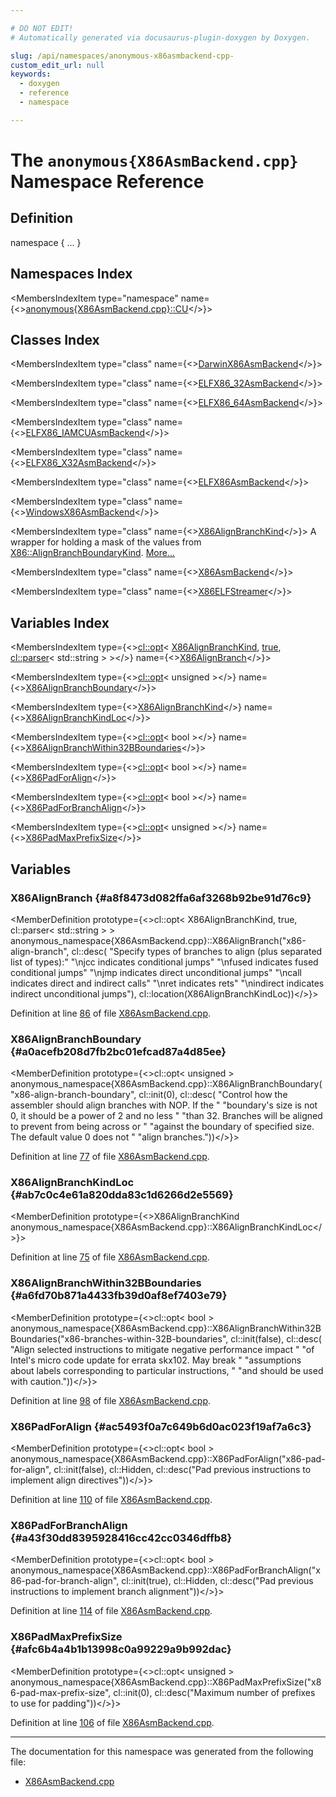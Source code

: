 ```yaml
---

# DO NOT EDIT!
# Automatically generated via docusaurus-plugin-doxygen by Doxygen.

slug: /api/namespaces/anonymous-x86asmbackend-cpp-
custom_edit_url: null
keywords:
  - doxygen
  - reference
  - namespace

---
```





# The `anonymous{X86AsmBackend.cpp}` Namespace Reference

<DoxygenPage pluginConfig={pluginConfig}>



## Definition

<CodeBlock>namespace &#123; ... &#125;</CodeBlock>

## Namespaces Index

<MembersIndex>

<MembersIndexItem
  type="namespace"
  name={<><a href="/docs/api/namespaces/anonymous-x86asmbackend-cpp-/cu">anonymous&#123;X86AsmBackend.cpp&#125;::CU</a></>}>
</MembersIndexItem>

</MembersIndex>

## Classes Index

<MembersIndex>

<MembersIndexItem
  type="class"
  name={<><a href="/docs/api/classes/anonymous-namespace-x86asmbackend-cpp-/darwinx86asmbackend">DarwinX86AsmBackend</a></>}>
</MembersIndexItem>

<MembersIndexItem
  type="class"
  name={<><a href="/docs/api/classes/anonymous-namespace-x86asmbackend-cpp-/elfx86-32asmbackend">ELFX86_32AsmBackend</a></>}>
</MembersIndexItem>

<MembersIndexItem
  type="class"
  name={<><a href="/docs/api/classes/anonymous-namespace-x86asmbackend-cpp-/elfx86-64asmbackend">ELFX86_64AsmBackend</a></>}>
</MembersIndexItem>

<MembersIndexItem
  type="class"
  name={<><a href="/docs/api/classes/anonymous-namespace-x86asmbackend-cpp-/elfx86-iamcuasmbackend">ELFX86_IAMCUAsmBackend</a></>}>
</MembersIndexItem>

<MembersIndexItem
  type="class"
  name={<><a href="/docs/api/classes/anonymous-namespace-x86asmbackend-cpp-/elfx86-x32asmbackend">ELFX86_X32AsmBackend</a></>}>
</MembersIndexItem>

<MembersIndexItem
  type="class"
  name={<><a href="/docs/api/classes/anonymous-namespace-x86asmbackend-cpp-/elfx86asmbackend">ELFX86AsmBackend</a></>}>
</MembersIndexItem>

<MembersIndexItem
  type="class"
  name={<><a href="/docs/api/classes/anonymous-namespace-x86asmbackend-cpp-/windowsx86asmbackend">WindowsX86AsmBackend</a></>}>
</MembersIndexItem>

<MembersIndexItem
  type="class"
  name={<><a href="/docs/api/classes/anonymous-namespace-x86asmbackend-cpp-/x86alignbranchkind">X86AlignBranchKind</a></>}>
A wrapper for holding a mask of the values from <a href="/docs/api/namespaces/llvm/x86/#a1fe75f600f6eea354189c898829a9465">X86::AlignBranchBoundaryKind</a>. <a href="/docs/api/classes/anonymous-namespace-x86asmbackend-cpp-/x86alignbranchkind/#details">More...</a>
</MembersIndexItem>

<MembersIndexItem
  type="class"
  name={<><a href="/docs/api/classes/anonymous-namespace-x86asmbackend-cpp-/x86asmbackend">X86AsmBackend</a></>}>
</MembersIndexItem>

<MembersIndexItem
  type="class"
  name={<><a href="/docs/api/classes/anonymous-namespace-x86asmbackend-cpp-/x86elfstreamer">X86ELFStreamer</a></>}>
</MembersIndexItem>

</MembersIndex>

## Variables Index

<MembersIndex>

<MembersIndexItem
  type={<><a href="/docs/api/classes/llvm/cl/opt">cl::opt</a>&lt; <a href="/docs/api/classes/anonymous-namespace-x86asmbackend-cpp-/x86alignbranchkind">X86AlignBranchKind</a>, <a href="/docs/api/files/lib/lib/analysis/basicaliasanalysis-cpp/#af6d5cafbdfc5313e65d990120021a3ec">true</a>, <a href="/docs/api/classes/llvm/cl/parser">cl::parser</a>&lt; std::string &gt; &gt;</>}
  name={<><a href="#a8f8473d082ffa6af3268b92be91d76c9">X86AlignBranch</a></>}>
</MembersIndexItem>

<MembersIndexItem
  type={<><a href="/docs/api/classes/llvm/cl/opt">cl::opt</a>&lt; unsigned &gt;</>}
  name={<><a href="#a0acefb208d7fb2bc01efcad87a4d85ee">X86AlignBranchBoundary</a></>}>
</MembersIndexItem>

<MembersIndexItem
  type={<><a href="/docs/api/classes/anonymous-namespace-x86asmbackend-cpp-/x86alignbranchkind">X86AlignBranchKind</a></>}
  name={<><a href="#ab7c0c4e61a820dda83c1d6266d2e5569">X86AlignBranchKindLoc</a></>}>
</MembersIndexItem>

<MembersIndexItem
  type={<><a href="/docs/api/classes/llvm/cl/opt">cl::opt</a>&lt; bool &gt;</>}
  name={<><a href="#a6fd70b871a4433fb39d0af8ef7403e79">X86AlignBranchWithin32BBoundaries</a></>}>
</MembersIndexItem>

<MembersIndexItem
  type={<><a href="/docs/api/classes/llvm/cl/opt">cl::opt</a>&lt; bool &gt;</>}
  name={<><a href="#ac5493f0a7c649b6d0ac023f19af7a6c3">X86PadForAlign</a></>}>
</MembersIndexItem>

<MembersIndexItem
  type={<><a href="/docs/api/classes/llvm/cl/opt">cl::opt</a>&lt; bool &gt;</>}
  name={<><a href="#a43f30dd8395928416cc42cc0346dffb8">X86PadForBranchAlign</a></>}>
</MembersIndexItem>

<MembersIndexItem
  type={<><a href="/docs/api/classes/llvm/cl/opt">cl::opt</a>&lt; unsigned &gt;</>}
  name={<><a href="#afc6b4a4b1b13998c0a99229a9b992dac">X86PadMaxPrefixSize</a></>}>
</MembersIndexItem>

</MembersIndex>


<SectionDefinition>

## Variables

### X86AlignBranch {#a8f8473d082ffa6af3268b92be91d76c9}

<MemberDefinition
  prototype={<>cl::opt&lt; X86AlignBranchKind, true, cl::parser&lt; std::string &gt; &gt; anonymous&#95;namespace&#123;X86AsmBackend.cpp&#125;::X86AlignBranch(&quot;x86-align-branch&quot;, cl::desc( &quot;Specify types of branches to align (plus separated list of types):&quot; &quot;\\njcc      indicates conditional jumps&quot; &quot;\\nfused    indicates fused conditional jumps&quot; &quot;\\njmp      indicates direct unconditional jumps&quot; &quot;\\ncall     indicates direct and indirect calls&quot; &quot;\\nret      indicates rets&quot; &quot;\\nindirect indicates indirect unconditional jumps&quot;), cl::location(X86AlignBranchKindLoc))</>}>

Definition at line <a href="/docs/api/files/lib/lib/target/lib/target/x86/lib/target/x86/mctargetdesc/x86asmbackend-cpp/#l00086">86</a> of file <a href="/docs/api/files/lib/lib/target/lib/target/x86/lib/target/x86/mctargetdesc/x86asmbackend-cpp">X86AsmBackend.cpp</a>.
</MemberDefinition>

### X86AlignBranchBoundary {#a0acefb208d7fb2bc01efcad87a4d85ee}

<MemberDefinition
  prototype={<>cl::opt&lt; unsigned &gt; anonymous&#95;namespace&#123;X86AsmBackend.cpp&#125;::X86AlignBranchBoundary(&quot;x86-align-branch-boundary&quot;, cl::init(0), cl::desc( &quot;Control how the assembler should align branches with NOP. If the &quot; &quot;boundary&#39;s size is not 0, it should be a power of 2 and no less &quot; &quot;than 32. Branches will be aligned to prevent from being across or &quot; &quot;against the boundary of specified size. The default value 0 does not &quot; &quot;align branches.&quot;))</>}>

Definition at line <a href="/docs/api/files/lib/lib/target/lib/target/x86/lib/target/x86/mctargetdesc/x86asmbackend-cpp/#l00077">77</a> of file <a href="/docs/api/files/lib/lib/target/lib/target/x86/lib/target/x86/mctargetdesc/x86asmbackend-cpp">X86AsmBackend.cpp</a>.
</MemberDefinition>

### X86AlignBranchKindLoc {#ab7c0c4e61a820dda83c1d6266d2e5569}

<MemberDefinition
  prototype={<>X86AlignBranchKind anonymous&#95;namespace&#123;X86AsmBackend.cpp&#125;::X86AlignBranchKindLoc</>}>

Definition at line <a href="/docs/api/files/lib/lib/target/lib/target/x86/lib/target/x86/mctargetdesc/x86asmbackend-cpp/#l00075">75</a> of file <a href="/docs/api/files/lib/lib/target/lib/target/x86/lib/target/x86/mctargetdesc/x86asmbackend-cpp">X86AsmBackend.cpp</a>.
</MemberDefinition>

### X86AlignBranchWithin32BBoundaries {#a6fd70b871a4433fb39d0af8ef7403e79}

<MemberDefinition
  prototype={<>cl::opt&lt; bool &gt; anonymous&#95;namespace&#123;X86AsmBackend.cpp&#125;::X86AlignBranchWithin32BBoundaries(&quot;x86-branches-within-32B-boundaries&quot;, cl::init(false), cl::desc( &quot;Align selected instructions to mitigate negative performance impact &quot; &quot;of Intel&#39;s micro code update for errata skx102.  May break &quot; &quot;assumptions about labels corresponding to particular instructions, &quot; &quot;and should be used with caution.&quot;))</>}>

Definition at line <a href="/docs/api/files/lib/lib/target/lib/target/x86/lib/target/x86/mctargetdesc/x86asmbackend-cpp/#l00098">98</a> of file <a href="/docs/api/files/lib/lib/target/lib/target/x86/lib/target/x86/mctargetdesc/x86asmbackend-cpp">X86AsmBackend.cpp</a>.
</MemberDefinition>

### X86PadForAlign {#ac5493f0a7c649b6d0ac023f19af7a6c3}

<MemberDefinition
  prototype={<>cl::opt&lt; bool &gt; anonymous&#95;namespace&#123;X86AsmBackend.cpp&#125;::X86PadForAlign(&quot;x86-pad-for-align&quot;, cl::init(false), cl::Hidden, cl::desc(&quot;Pad previous instructions to implement align directives&quot;))</>}>

Definition at line <a href="/docs/api/files/lib/lib/target/lib/target/x86/lib/target/x86/mctargetdesc/x86asmbackend-cpp/#l00110">110</a> of file <a href="/docs/api/files/lib/lib/target/lib/target/x86/lib/target/x86/mctargetdesc/x86asmbackend-cpp">X86AsmBackend.cpp</a>.
</MemberDefinition>

### X86PadForBranchAlign {#a43f30dd8395928416cc42cc0346dffb8}

<MemberDefinition
  prototype={<>cl::opt&lt; bool &gt; anonymous&#95;namespace&#123;X86AsmBackend.cpp&#125;::X86PadForBranchAlign(&quot;x86-pad-for-branch-align&quot;, cl::init(true), cl::Hidden, cl::desc(&quot;Pad previous instructions to implement branch alignment&quot;))</>}>

Definition at line <a href="/docs/api/files/lib/lib/target/lib/target/x86/lib/target/x86/mctargetdesc/x86asmbackend-cpp/#l00114">114</a> of file <a href="/docs/api/files/lib/lib/target/lib/target/x86/lib/target/x86/mctargetdesc/x86asmbackend-cpp">X86AsmBackend.cpp</a>.
</MemberDefinition>

### X86PadMaxPrefixSize {#afc6b4a4b1b13998c0a99229a9b992dac}

<MemberDefinition
  prototype={<>cl::opt&lt; unsigned &gt; anonymous&#95;namespace&#123;X86AsmBackend.cpp&#125;::X86PadMaxPrefixSize(&quot;x86-pad-max-prefix-size&quot;, cl::init(0), cl::desc(&quot;Maximum number of prefixes to use for padding&quot;))</>}>

Definition at line <a href="/docs/api/files/lib/lib/target/lib/target/x86/lib/target/x86/mctargetdesc/x86asmbackend-cpp/#l00106">106</a> of file <a href="/docs/api/files/lib/lib/target/lib/target/x86/lib/target/x86/mctargetdesc/x86asmbackend-cpp">X86AsmBackend.cpp</a>.
</MemberDefinition>

</SectionDefinition>

<hr/>

The documentation for this namespace was generated from the following file:

<ul>
<li><a href="/docs/api/files/lib/lib/target/lib/target/x86/lib/target/x86/mctargetdesc/x86asmbackend-cpp">X86AsmBackend.cpp</a></li>
</ul>

</DoxygenPage>
